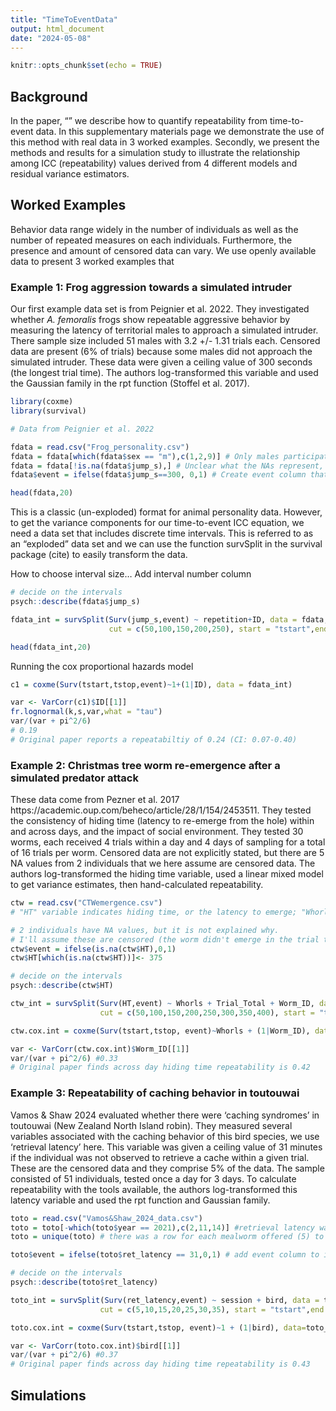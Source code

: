 ```yaml
---
title: "TimeToEventData"
output: html_document
date: "2024-05-08"
---
```


```r
knitr::opts_chunk$set(echo = TRUE)
```

## Background
In the paper, "" we describe how to quantify repeatability from time-to-event data. In this supplementary materials page we demonstrate the use of this method with real data in 3 worked examples. Secondly, we present the methods and results for a simulation study to illustrate the relationship among ICC (repeatability) values derived from 4 different models and residual variance estimators.

## Worked Examples
Behavior data range widely in the number of individuals as well as the number of repeated measures on each individuals. Furthermore, the presence and amount of censored data can vary. We use openly available data to present 3 worked examples that 

### Example 1: Frog aggression towards a simulated intruder
Our first example data set is from Peignier et al. 2022. They investigated whether *A. femoralis* frogs show repeatable aggressive behavior by measuring the latency of territorial males to approach a simulated intruder. There sample size included 51 males with 3.2 +/- 1.31 trials each. Censored data are present (6% of trials) because some males did not approach the simulated intruder. These data were given a ceiling value of 300 seconds (the longest trial time). The authors log-transformed this variable and used the Gaussian family in the rpt function (Stoffel et al. 2017).
```r
library(coxme)
library(survival)

# Data from Peignier et al. 2022

fdata = read.csv("Frog_personality.csv")
fdata = fdata[which(fdata$sex == "m"),c(1,2,9)] # Only males participated in the aggression test, we only need columns for ID, repetition and latency to approach the simulated intruder. Authors did not include fixed effects, so we won't either.
fdata = fdata[!is.na(fdata$jump_s),] # Unclear what the NAs represent, but the authors remove these data, so we will too.
fdata$event = ifelse(fdata$jump_s==300, 0,1) # Create event column that indicates whether the data were censored for that trial.

head(fdata,20)
```
This is a classic (un-exploded) format for animal personality data. However, to get the variance components for our time-to-event ICC equation, we need a data set that includes discrete time intervals. This is referred to as an "exploded" data set and we can use the function survSplit in the survival package (cite) to easily transform the data. 

How to choose interval size...
Add interval number column

```r
# decide on the intervals
psych::describe(fdata$jump_s)

fdata_int = survSplit(Surv(jump_s,event) ~ repetition+ID, data = fdata, 
                      cut = c(50,100,150,200,250), start = "tstart",end = "tstop")

head(fdata_int,20)
```

Running the cox proportional hazards model

```r
c1 = coxme(Surv(tstart,tstop,event)~1+(1|ID), data = fdata_int)

var <- VarCorr(c1)$ID[[1]]
fr.lognormal(k,s,var,what = "tau")
var/(var + pi^2/6)
# 0.19
# Original paper reports a repeatabiltiy of 0.24 (CI: 0.07-0.40)

```


### Example 2: Christmas tree worm re-emergence after a simulated predator attack
These data come from Pezner et al. 2017 https://academic.oup.com/beheco/article/28/1/154/2453511. They tested the consistency of hiding time (latency to re-emerge from the hole) within and across days, and the impact of social environment. They tested 30 worms, each received 4 trials within a day and 4 days of sampling for a total of 16 trials per worm. Censored data are not explicitly stated, but there are 5 NA values from 2 individuals that we here assume are censored data. The authors log-transformed the hiding time variable, used a linear mixed model to get variance estimates, then hand-calculated repeatability.

```r
ctw = read.csv("CTWemergence.csv")
# "HT" variable indicates hiding time, or the latency to emerge; "Whorls" is a visual indicator of age

# 2 individuals have NA values, but it is not explained why. 
# I'll assume these are censored (the worm didn't emerge in the trial time) and give ceiling value of one unit after other highest value
ctw$event = ifelse(is.na(ctw$HT),0,1)
ctw$HT[which(is.na(ctw$HT))]<- 375

```


```r
# decide on the intervals
psych::describe(ctw$HT)

ctw_int = survSplit(Surv(HT,event) ~ Whorls + Trial_Total + Worm_ID, data = ctw, 
                    cut = c(50,100,150,200,250,300,350,400), start = "tstart",end = "tstop")

```


```r
ctw.cox.int = coxme(Surv(tstart,tstop, event)~Whorls + (1|Worm_ID), data=ctw_int)

var <- VarCorr(ctw.cox.int)$Worm_ID[[1]]
var/(var + pi^2/6) #0.33
# Original paper finds across day hiding time repeatability is 0.42
```



### Example 3: Repeatability of caching behavior in toutouwai
Vamos & Shaw 2024 evaluated whether there were 'caching syndromes' in toutouwai (New Zealand North Island robin). They measured several variables associated with the caching behavior of this bird species, we use 'retrieval latency' here. This variable was given a ceiling value of 31 minutes if the individual was not observed to retrieve a cache within a given trial. These are the censored data and they comprise 5% of the data. The sample consisted of 51 individuals, tested once a day for 3 days. To calculate repeatability with the tools available, the authors log-transformed this latency variable and used the rpt function and Gaussian family.

```r
toto = read.csv("Vamos&Shaw_2024_data.csv")
toto = toto[-which(toto$year == 2021),c(2,11,14)] #retrieval latency was not measured in 2021, and we only need the columns for bird ID, latency and session because the authors did not include any fixed effects in their repeatability estimates.
toto = unique(toto) # there was a row for each mealworm offered (5) to measure handling time, but retrieval latency was only measured once per session, so delete repeated rows

toto$event = ifelse(toto$ret_latency == 31,0,1) # add event column to indicate censored data

```


```r
# decide on the intervals
psych::describe(toto$ret_latency)

toto_int = survSplit(Surv(ret_latency,event) ~ session + bird, data = toto, 
                    cut = c(5,10,15,20,25,30,35), start = "tstart",end = "tstop")
```


```r
toto.cox.int = coxme(Surv(tstart,tstop, event)~1 + (1|bird), data=toto_int)

var <- VarCorr(toto.cox.int)$bird[[1]]
var/(var + pi^2/6) #0.37
# Original paper finds across day hiding time repeatability is 0.43
```



## Simulations



